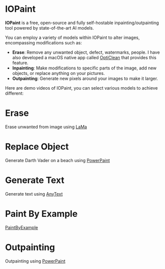 
# IOPaint

**IOPaint** is a free, open-source and fully self-hostable inpainting/outpainting tool powered by state-of-the-art AI models.

You can employ a variety of models within IOPaint to alter images, encompassing modifications such as:
- **Erase**: Remove any unwanted object, defect, watermarks, people. I have also developed a macOS native app called [OptiClean](https://opticlean.io/) that provides this feature.
- **Inpainting**: Make modifications to specific parts of the image, add new objects, or replace anything on your pictures.
- **Outpainting**: Generate new pixels around your images to make it larger.

Here are demo videos of IOPaint, you can select various models to achieve different:

# Erase
Erase unwanted from image using [LaMa](./models/erase/lama)
<YouTube youTubeId="AvAvb_s_E6s" />

# Replace Object

Generate Darth Vader on a beach using [PowerPaint](./models/diffusion/powerpaint)
<YouTube youTubeId="m7_Ae0AHB6w" />

# Generate Text

Generate text using [AnyText](./models/diffusion/anytext)
<YouTube youTubeId="hM72L5Qyr_k" />

# Paint By Example

[PaintByExample](./models/diffusion/paint_by_example)

<YouTube youTubeId="NSAN3TzfhaI" />

# Outpainting

Outpainting using [PowerPaint](./models/diffusion/powerpaint)
<YouTube youTubeId="kIXCtoSZ0a0" />
